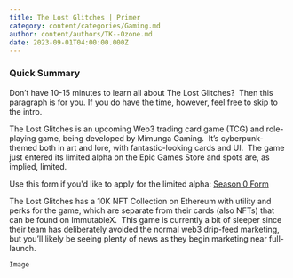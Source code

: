 ```yaml
---
title: The Lost Glitches | Primer
category: content/categories/Gaming.md
author: content/authors/TK--Ozone.md
date: 2023-09-01T04:00:00.000Z
---
```


### Quick Summary

Don’t have 10-15 minutes to learn all about The Lost Glitches?  Then this paragraph is for you. If you do have the time, however, feel free to skip to the intro.  

The Lost Glitches is an upcoming Web3 trading card game (TCG) and role-playing game, being developed by Mimunga Gaming.  It’s cyberpunk-themed both in art and lore, with fantastic-looking cards and UI.  The game just entered its limited alpha on the Epic Games Store and spots are, as implied, limited.  

Use this form if you'd like to apply for the limited alpha: [Season 0 Form](https://forms.gle/zot1RJxRLKgZfCwGA)

The Lost Glitches has a 10K NFT Collection on Ethereum with utility and perks for the game, which are separate from their cards (also NFTs) that can be found on ImmutableX.  This game is currently a bit of sleeper since their team has deliberately avoided the normal web3 drip-feed marketing, but you’ll likely be seeing plenty of news as they begin marketing near full-launch.

`Image`
